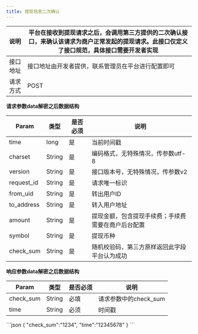 ---
title: 提现信息二次确认
---

| 说明    | 平台在接收到提现请求之后，会调用第三方提供的二次确认接口，来确认该请求为商户正常发起的提现请求。此接口仅定义了接口规范，具体接口需要开发者实现 |
| :-------- | ------------------------------------------------------------ |
| 接口地址 | 接口地址由开发者提供，联系管理员在平台进行配置即可           |
| 请求方式 | POST                                                         |



**请求参数data解密之后数据结构**

| Param      | 类型   | 是否必须 | 说明                                               |
| ---------- | ------ | -------- | -------------------------------------------------- |
| time       | long   | 是       | 当前时间戳                                         |
| charset    | String | 是       | 编码格式，无特殊情况，传参数utf-8                  |
| version    | String | 是       | 接口版本号，无特殊情况，传参数v2                   |
| request_id | String | 是       | 请求唯一标识                                       |
| from_uid   | String | 是       | 转出用户ID                                         |
| to_address | String | 是       | 转入用户地址                                       |
| amount     | String | 是       | 提现金额，包含提现手续费；手续费需要在商户后台配置 |
| symbol     | String | 是       | 提现币种                                           |
| check_sum  | String | 是       | 随机校验码，第三方原样返回此字段平台认为成功       |



**响应参数data解密之后数据结构**

| Param     | 类型   | 是否必须 | 说明                  |
| --------- | ------ | -------- | --------------------- |
| check_sum | String | 必填     | 请求参数中的check_sum |
| time      | String | 必须     | 时间戳                |



<ResponseExample>
```json
{
    "check_sum":"1234",
    "time":"12345678"
}
```
</ResponseExample>